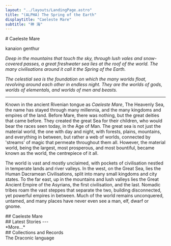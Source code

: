 ```yaml
---
layout: "../layouts/LandingPage.astro"
title: "(ALPHA) The Spring of the Earth"
displaytitle: "Caeleste Mare"
subtitle: "神 海"
---
```


<ColourBand>
# Caeleste Mare

<p class="subtitle">
    <Drac>kanaion genthur</Drac>
</p>

</ColourBand>

<CBox>

*Deep in the mountains that touch the sky, through lush vales and snow-covered passes, a great freshwater sea lies at the roof of the world. The many civilisations around it call it the Spring of the Earth.*

*The celestial sea is the foundation on which the many worlds float, revolving around each other in endless night. They are the worlds of gods, worlds of elementals, and worlds of men and beasts.*

---

Known in the ancient Rivenian tongue as *Caeleste Mare*, The Heavenly Sea, the name has stayed through many millennia, and the many kingdoms and empires of the land. Before Mare, there was nothing, but the great deities that came before. They created the great Sea for their children, who would bear the races seen today, in the Age of Man. The great sea is not just the material world, the one with day and night, with forests, plains, mountains, and everything in between, but rather a web of worlds, connected by 'streams' of magic that permeate throughout them all. However, the material world, being the largest, most prosperous, and most bountiful, became known as the world, the centrepiece of it all.

The world is vast and mostly unclaimed, with pockets of civilisation nestled in temperate lands and river valleys. In the west, on the Great Sea, lies the Human Dacramean Civilisations, split into many small kingdoms and city states. To the far east, up in the mountains and lush valleys lies the Great Ancient Empire of the Asyrians, the first civilisation, and the last. Nomadic tribes roam the vast steppes that separate the two, building disconnected, yet powerful empires in between. Much of the world remains unconquered, untamed, and many places have never even see a man, elf, dwarf or gnome.

</CBox>

<ColourBand>
## Caeleste Mare
</ColourBand>

<CBox>

<div class="twocol">
    <PictureArticleLink name="Pantheon of the Gods"
                        href="gods/"
                        img="/images/small/pantheon.webp"
                        imgAlt="A statue standing amidst ancient ruins" 
                        />
    <PictureArticleLink name="The Many Planes"
                        href="planes/"
                        img="/images/small/planes.webp"
                        imgAlt="A World Tree" 
                        />
    <PictureArticleLink name="The Material Plane"
                        href="material/"
                        img="/images/small/material.webp"
                        imgAlt="A white castle by a lake in a verdant valley, a dragon flying overhead" 
                        />
</div>

</CBox>

<ColourBand>
## Latest Stories
</ColourBand>

<FrontPageBlogStories/>
<CBox>
---
</CBox>
<CBox wide>
    <div class="threecol">
        <div></div>
        <CMButton href="stories">*More...*</CMButton>
        <div></div>
    </div>
</CBox>

<ColourBand>
## Collections and Records
</ColourBand>

<CBox>
    <div class="twocol">
        <CMButton>
            The Draconic language
        </CMButton>
    </div>
</CBox>
